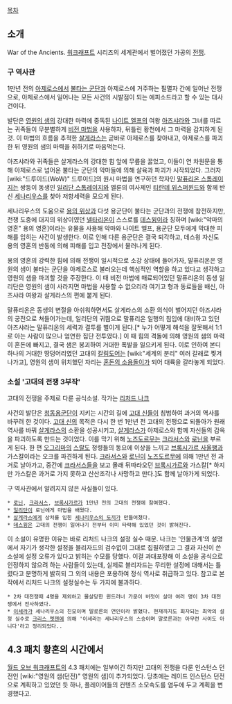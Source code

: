 [[목차]]

== 소개 == 
War of the Ancients. [[워크래프트]] 시리즈의 세계관에서 벌어졌던 가공의 [[전쟁]].

=== 구 역사관 ===

1만년 전의 [[아제로스]]에서 [[불타는 군단]]과 아제로스에 거주하는 필멸자 간에 일어난 전쟁으로, 아제로스에서 일어나는 모든 사건의 시발점이 되는 에피소드라고 할 수 있는 대사건이다.

발단은 [[영원의 샘]]의 강대한 마력에 중독된 [[나이트 엘프]]의 여왕 [[아즈샤라]]와 그녀를 따르는 귀족들이 무분별하게 [[비전 마법]]을 사용하자, 뒤틀린 황천에서 그 마력을 감지하게 된 것. 이 마법의 흐름을 추적한 [[살게라스]]는 곧바로 아제로스를 찾아내고, 아제로스를 파괴한 뒤 영원의 샘의 마력을 취하기로 마음먹는다.

아즈샤라와 귀족들은 살게라스의 강대한 힘 앞에 무릎을 꿇었고, 이들이 연 차원문을 통해 아제로스로 넘어온 불타는 군단의 악마들에 의해 살육과 파괴가 시작되었다. 그러자 [wiki:"드루이드(WoW)" 드루이드]의 원시 마법을 연구하던 학자인 [[말퓨리온 스톰레이지]]는 쌍둥이 동생인 [[일리단 스톰레이지]]와 엘룬의 여사제인 [[티란데 위스퍼윈드]]와 함께 반신 [[세나리우스]]를 찾아 저항세력을 모으게 된다.

세나리우스의 도움으로 [[용의 위상]]과 다섯 용군단이 불타는 군단과의 전쟁에 참전하지만, 전쟁 도중에 대지의 위상이였던 [[넬타리온]]이 스스로를 [[데스윙]]이라 칭하며 [wiki:"악마의 영혼" 용의 영혼]이라는 유물을 사용해 악마와 나이트 엘프, 용군단 모두에게 막대한 피해를 입히는 사건이 발생한다. 이로 인해 다른 용군단은 결국 퇴각하고, 데스윙 자신도 용의 영혼의 반동에 의해 피해를 입고 전장에서 물러나게 된다.

용의 영혼의 강력한 힘에 의해 전쟁이 일시적으로 소강 상태에 들어가자, 말퓨리온은 영원의 샘이 불타는 군단을 아제로스로 불러오는데 핵심적인 역할을 하고 있다고 생각하고 영원의 샘을 파괴할 것을 주장한다. 이 때 비전 마법에 매료되어있던 말퓨리온의 동생 일리단은 영원의 샘이 사라지면 마법을 사용할 수 없으리라 여기고 형과 동료들을 배신, 아즈샤라 여왕과 살게라스의 편에 붙게 된다.

말퓨리온은 동생의 변절을 아쉬워하면서도 살게라스의 소환 의식이 벌어지던 아즈샤라의 궁전으로 쳐들어가는데, 일리단의 귀띔으로 말퓨리온 일행의 침입에 대비하고 있던 아즈샤라는 말퓨리온의 세력과 결투를 벌이게 된다.[* 누가 어떻게 해석을 잘못해서 1:1로 아는 사람이 많으나 엄연한 집단 전투였다.] 이 때 힘의 격돌에 의해 영원의 샘의 마력이 혼돈에 빠지고, 결국 샘은 붕괴하여 거대한 폭발을 일으키게 된다. 이로 인하여 본디 하나의 거대한 땅덩어리였던 고대의 [[칼림도어]]는 [wiki:"세계의 분리" 여러 갈래로 찢겨나가고], 영원의 샘이 위치했던 자리는 [[혼돈의 소용돌이]]가 되어 대륙을 갈라놓게 되었다.


=== 소설 '고대의 전쟁 3부작' ===

고대의 전쟁을 주제로 다룬 공식소설. 작가는 [[리처드 나크]]

사건의 발단은 [[청동용군단]]이 지키는 시간의 길에 [[고대 신]]들이 침범하여 과거의 역사를 바꾸려 한 것이다. [[고대 신]]의 목적은 다시 한 번 1만년 전 고대의 전쟁으로 되돌아가 원래 역사를 바꿔 [[살게라스]]의 소환을 성공시키고, [[살게라스]]가 아제로스와 함께 자신들의 감옥을 파괴하도록 만드는 것이었다. 이를 막기 위해 [[노즈도르무]]는 [[크라서스]]와 [[로닌]]을 부르게 된다. 한 편 [[오그리마]]의 [[스랄]]도 정령들의 동요에 이상을 느끼고 [[브록시가르 사울팽]]과 가스칼이라는 오크를 파견하게 된다. [[크라서스]]와 [[로닌]]이 [[노즈도르무]]에 의해 1만년 전 과거로 날아가고, 중간에 [[크라서스]]들을 보고 몰래 뒤따라오던 [[브록시가르]]와 가스칼[* 하지만 가스칼은 과거로 가지 못하고 산산조각나 사망하고 만다.]도 함께 날아가게 되었다.

구 역사관에서 알려지지 않은 사실들이 있다.

 * [[로닌]], [[크라서스]], [[브록시가르]]가 1만년 전의 고대의 전쟁에 참여했다.
 * [[일리단]]이 로닌에게 마법을 배웠다.
 * [[살게라스]]에게 상처를 입힌 [[세나리우스의 도끼]]가 만들어졌다.
 * [[데스윙]]은 고대의 전쟁이 일어나기 전부터 이미 타락해 있었던 것이 밝혀진다.

이 소설이 유명한 이유는 바로 리처드 나크의 설정 실수 때문. 나크는 '인물관계'의 설명에서 자기가 생각한 설정을 블리자드의 검수없이 그대로 집필하였고 그 결과 자신이 쓴 소설에 설정 오류가 있다고 밝히는 수모를 당했다. 이걸 과대포장해 이 소설을 공식으로 인정하지 않으려 하는 사람들이 있는데, 실제로 블리자드는 무리한 설정에 대해서는 틀렸다고 분명하게 밝히되 그 외의 내용은 포용하여 정식 역사로 취급하고 있다. 참고로 본작에서 리처드 나크의 설정실수는 두 가지에 불과하다.

 * 2차 대전쟁때 4명을 제외하고 몰살당한 윈드러너 가문이 버젓이 살아 여러 명이 3차 대전쟁에서 전사하였다.
 * [[이세라]]가 세나리우스의 친모이며 말로른의 연인이라 밝혔다. 현재까지도 회자되는 최악의 설정 실수로 [[크리스 멧젠]]에 의해 '이세라는 세나리우스의 스승이며 말로른과는 아무런 사이도 아니다'라고 정리되었다..

== 4.3 패치 황혼의 시간에서 ==
[[월드 오브 워크래프트]]의 4.3 패치에는 일부이긴 하지만 고대의 전쟁을 다룬 인스턴스 던전인 [wiki:"영원의 샘(던전)" 영원의 샘]이 추가되었다. 당초에는 레이드 인스턴스 던전으로 계획하고 있었던 듯 하나, 플레이어들의 컨텐츠 소모속도를 염두에 두고 계획을 변경했다고.
